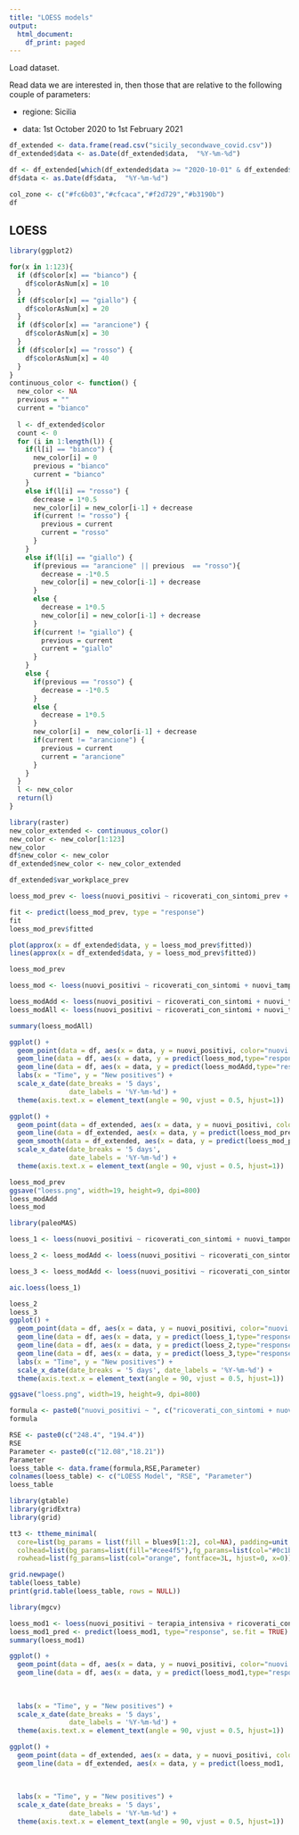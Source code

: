 ```yaml
---
title: "LOESS models"
output:
  html_document:
    df_print: paged
---
```


Load dataset.

Read data we are interested in, then those that are relative to the following couple of parameters:
  
-   regione: Sicilia

-   data: 1st October 2020 to 1st February 2021

```r
df_extended <- data.frame(read.csv("sicily_secondwave_covid.csv"))
df_extended$data <- as.Date(df_extended$data,  "%Y-%m-%d")

df <- df_extended[which(df_extended$data >= "2020-10-01" & df_extended$data <= "2021-01-31"),]
df$data <- as.Date(df$data,  "%Y-%m-%d")

col_zone <- c("#fc6b03","#cfcaca","#f2d729","#b3190b")
df

```

## LOESS

```r
library(ggplot2)

for(x in 1:123){
  if (df$color[x] == "bianco") {
    df$colorAsNum[x] = 10
  }
  if (df$color[x] == "giallo") {
    df$colorAsNum[x] = 20
  }
  if (df$color[x] == "arancione") {
    df$colorAsNum[x] = 30
  }
  if (df$color[x] == "rosso") {
    df$colorAsNum[x] = 40
  }
}
continuous_color <- function() {
  new_color <- NA
  previous = ""
  current = "bianco"
  
  l <- df_extended$color
  count <- 0
  for (i in 1:length(l)) {
    if(l[i] == "bianco") {
      new_color[i] = 0
      previous = "bianco"
      current = "bianco"
    }
    else if(l[i] == "rosso") {
      decrease = 1*0.5
      new_color[i] = new_color[i-1] + decrease
      if(current != "rosso") {
        previous = current 
        current = "rosso" 
      }
    }
    else if(l[i] == "giallo") {
      if(previous == "arancione" || previous  == "rosso"){
        decrease = -1*0.5
        new_color[i] = new_color[i-1] + decrease
      }  
      else {
        decrease = 1*0.5
        new_color[i] = new_color[i-1] + decrease
      }
      if(current != "giallo") {
        previous = current 
        current = "giallo" 
      }
    }
    else {
      if(previous == "rosso") {
        decrease = -1*0.5 
      }
      else {
        decrease = 1*0.5
      }
      new_color[i] =  new_color[i-1] + decrease
      if(current != "arancione") {
        previous = current 
        current = "arancione" 
      }
    }
  }
  l <- new_color
  return(l)
}
```


```r
library(raster)
new_color_extended <- continuous_color()
new_color <- new_color[1:123]
new_color
df$new_color <- new_color
df_extended$new_color <- new_color_extended

df_extended$var_workplace_prev

loess_mod_prev <- loess(nuovi_positivi ~ ricoverati_con_sintomi_prev + nuovi_tamponi_pcr_prev + new_color_extended + var_workplace_prev, data = df_extended, span = 0.9)

fit <- predict(loess_mod_prev, type = "response")
fit
loess_mod_prev$fitted

plot(approx(x = df_extended$data, y = loess_mod_prev$fitted))
lines(approx(x = df_extended$data, y = loess_mod_prev$fitted))

loess_mod_prev

loess_mod <- loess(nuovi_positivi ~ ricoverati_con_sintomi + nuovi_tamponi_pcr, data = df, span = 0.6)

loess_modAdd <- loess(nuovi_positivi ~ ricoverati_con_sintomi + nuovi_tamponi_pcr + new_color, data = df, span = 0.6)
loess_modAll <- loess(nuovi_positivi ~ ricoverati_con_sintomi + nuovi_tamponi_pcr + isolamento_domiciliare + colorAsNum, data = df, span = 0.6)

summary(loess_modAll)

ggplot() +
  geom_point(data = df, aes(x = data, y = nuovi_positivi, color="nuovi positivi", group = 1),col=c("#fc6b03","#cfcaca","#f2d729","#b3190b")[unclass(as.factor(df$color))])+ 
  geom_line(data = df, aes(x = data, y = predict(loess_mod,type="response"), color = "LOESS model with no color", group = 1)) +
  geom_line(data = df, aes(x = data, y = predict(loess_modAdd,type="response"), color = "LOESS model adding color", group = 1)) +
  labs(x = "Time", y = "New positives") +
  scale_x_date(date_breaks = '5 days',
               date_labels = '%Y-%m-%d') +
  theme(axis.text.x = element_text(angle = 90, vjust = 0.5, hjust=1))

ggplot() +
  geom_point(data = df_extended, aes(x = data, y = nuovi_positivi, color="nuovi positivi", group = 1), col=c("#fc6b03","#cfcaca","#f2d729","#b3190b")[unclass(as.factor(df_extended$color))])+ 
  geom_line(data = df_extended, aes(x = data, y = predict(loess_mod_prev,type="response"), color = "LOESS model predictor", group = 1)) +
  geom_smooth(data = df_extended, aes(x = data, y = predict(loess_mod_prev,type="response"), color = "LOESS model predictor", group = 1)) +
  scale_x_date(date_breaks = '5 days',
               date_labels = '%Y-%m-%d') +
  theme(axis.text.x = element_text(angle = 90, vjust = 0.5, hjust=1))

loess_mod_prev
ggsave("loess.png", width=19, height=9, dpi=800)
loess_modAdd
loess_mod
```


```r
library(paleoMAS)

loess_1 <- loess(nuovi_positivi ~ ricoverati_con_sintomi + nuovi_tamponi_pcr, data = df, span = 0.6)

loess_2 <- loess_modAdd <- loess(nuovi_positivi ~ ricoverati_con_sintomi + nuovi_tamponi_pcr + new_color, data = df, span = 0.6)

loess_3 <- loess_modAdd <- loess(nuovi_positivi ~ ricoverati_con_sintomi + nuovi_tamponi_pcr + new_color + var_workplace, data = df, span = 0.6)

aic.loess(loess_1)

loess_2
loess_3
ggplot() +
  geom_point(data = df, aes(x = data, y = nuovi_positivi, color="nuovi positivi", group = 1),col=c("#fc6b03","#cfcaca","#f2d729","#b3190b")[unclass(as.factor(df$color))])+ 
  geom_line(data = df, aes(x = data, y = predict(loess_1,type="response"), color = "LOESS model 1", group = 1)) +
  geom_line(data = df, aes(x = data, y = predict(loess_2,type="response"), color = "LOESS model 2", group = 1)) +
  geom_line(data = df, aes(x = data, y = predict(loess_3,type="response"), color = "LOESS model 3", group = 1)) +
  labs(x = "Time", y = "New positives") +
  scale_x_date(date_breaks = '5 days', date_labels = '%Y-%m-%d') +
  theme(axis.text.x = element_text(angle = 90, vjust = 0.5, hjust=1))

ggsave("loess.png", width=19, height=9, dpi=800)


```

```r
formula <- paste0("nuovi_positivi ~ ", c("ricoverati_con_sintomi + nuovi_tamponi_pcr","ricoverati_con_sintomi + nuovi_tamponi_pcr + color"))
formula

RSE <- paste0(c("248.4", "194.4"))
RSE
Parameter <- paste0(c("12.08","18.21"))
Parameter
loess_table <- data.frame(formula,RSE,Parameter)
colnames(loess_table) <- c("LOESS Model", "RSE", "Parameter")
loess_table

library(gtable)
library(gridExtra)
library(grid)

tt3 <- ttheme_minimal(
  core=list(bg_params = list(fill = blues9[1:2], col=NA), padding=unit.c(unit(15, "mm"), unit(10, "mm")),fg_params=list(hjust=0, x=c(rep(0.02,n), rep(0.2,n)))),
  colhead=list(bg_params=list(fill="#cee4f5"),fg_params=list(col="#0c1b4a",fontsize=14, fontface="bold",hjust=0, x=c(0.02,0.3)),padding=unit.c(unit(4, "mm"), unit(10, "mm"))),
  rowhead=list(fg_params=list(col="orange", fontface=3L, hjust=0, x=0)))

grid.newpage()
table(loess_table)
print(grid.table(loess_table, rows = NULL))
```




```r
library(mgcv)

loess_mod1 <- loess(nuovi_positivi ~ terapia_intensiva + ricoverati_con_sintomi_prev + nuovi_tamponi_pcr  , data = df )
loess_mod1_pred <- predict(loess_mod1, type="response", se.fit = TRUE)
summary(loess_mod1)

ggplot() +
  geom_point(data = df, aes(x = data, y = nuovi_positivi, color="nuovi positivi", group = 1),col=c("#fc6b03","#cfcaca","#f2d729","#b3190b")[unclass(as.factor(df$color))])+ 
  geom_line(data = df, aes(x = data, y = predict(loess_mod1,type="response"), color = "model 4", group = 1)) +
  
  
  
  labs(x = "Time", y = "New positives") +
  scale_x_date(date_breaks = '5 days',
               date_labels = '%Y-%m-%d') +
  theme(axis.text.x = element_text(angle = 90, vjust = 0.5, hjust=1))
```

```r

ggplot() +
  geom_point(data = df_extended, aes(x = data, y = nuovi_positivi, color="nuovi positivi", group = 1),col=c("#fc6b03","#cfcaca","#f2d729","#b3190b")[unclass(as.factor(df_extended$color))])+ 
  geom_line(data = df_extended, aes(x = data, y = predict(loess_mod1,  newdata=df_extended, type="response"), color = "model 4", group = 1)) +
  
  
  
  labs(x = "Time", y = "New positives") +
  scale_x_date(date_breaks = '5 days',
               date_labels = '%Y-%m-%d') +
  theme(axis.text.x = element_text(angle = 90, vjust = 0.5, hjust=1))

```

